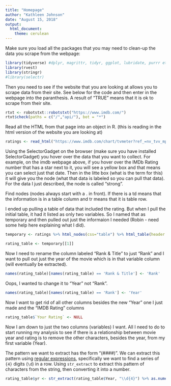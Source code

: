 ```yaml
---
title: "Homepage"
author: "Kathleen Johnson"
date: "August 15, 2018"
output: 
  html_document: 
    theme: cerulean
---
```

Make sure you load all the packages that you may need to clean-up the data you scrape from the webpage:
```r
library(tidyverse) #dplyr, magrittr, tidyr, ggplot, lubridate, purrr etc. 
library(rvest)
library(stringr)
#library(selectr)
```
Then you need to see if the website that you are looking at allows you to scrape data from their site. See below for the code and then enter in the webpage into the paranthesis. A result of "TRUE" means that it is ok to scrape from their site. 
```r
rtxt <- robotstxt::robotstxt("https://www.imdb.com/")
rtxt$check(paths = c("/","api/"), bot = "*")
```
Read all the HTML from that page into an object in R. (this is reading in the html version of the website you are looking at)

```r
ratings <- read_html("https://www.imdb.com/chart/tvmeter?ref_=nv_tvv_mptv")
```
Using the SelectorGadget on the browser (make sure you have installed SelectorGadget) you hover over the data that you want to collect. For example, on the imdb webpage above, if you hover over the IMDb Rating number that has a star next to it, you will see a yellow box and that means you can select just that date. Then in the litte box (what is the term for this) it will give you the node (what that data is labeled so you can pull that data). For the data I just described, the node is called "strong".

Find nodes (nodes always start with a . in front). If there is a td means that the information is in a table column and tr means that it is table row.

I ended up pulling a table of data that included the rating. But when I pull the initial table, it had it listed as only two variables. So I named that as temporary and then pulled out just the informaion I needed (Robin - need some help here explaining what I did).

```r
temporary <- ratings %>% html_nodes(css="table") %>% html_table(header = TRUE)
```

```r
rating_table <- temporary[[1]]
```

Now I need to rename the column labeled "Rank & Title" to just "Rank" and I want to pull out just the year of the movie which is in that variable column (will eventually be extracted).

```r
names(rating_table)[names(rating_table) == 'Rank & Title'] <- 'Rank'

```
Oops, I wanted to change it to "Year" not "Rank". 

```r
names(rating_table)[names(rating_table) == 'Rank'] <- 'Year'
```

Now I want to get rid of all other columns besides the new "Year" one I just made and the "IMDB Rating" columns
```r
rating_table$`Your Rating` <- NULL
```

Now I am down to just the two columns (variables) I want. All I need to do to start running my analysis to see if there is a relationship between movie year and rating is to remove the other characters, besides the year, from my first variable (Year).

The pattern we want to extract has the form "(####)". We can extract this pattern using [regular expressions](https://en.wikipedia.org/wiki/Regular_expression), specifically we want to find a series of `{4}` digits (`\d`) in a row. Using `str_extract` to extract this pattern of characters from the string, then converting it into a number. 

```r
rating_table$yr <- str_extract(rating_table$Year, "\\d{4}") %>% as.numeric()
```

